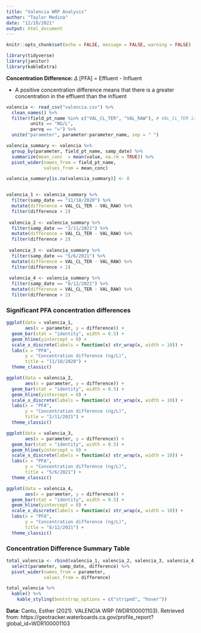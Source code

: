 ```yaml
---
title: "Valencia WRP Analysis"
author: "Taylor Medina"
date: "12/10/2021"
output: html_document
---
```


```r
knitr::opts_chunk$set(echo = FALSE, message = FALSE, warning = FALSE)

library(tidyverse)
library(janitor)
library(kableExtra)
```


**Concentration Difference:** $\Delta$ [PFA] = Effluent - Influent

- A positive concentration difference means that there is a greater concentration in the effluent than the influent

```r
valencia <- read_csv("valencia.csv") %>% 
  clean_names() %>% 
  filter(field_pt_name %in% c("VAL_CL_TER", "VAL_RAW"), # VAL_CL_TER is effluent, VAL_RAW is influent
         units == "NG/L",
         parvq == "=") %>% 
  unite("parameter", parameter:parameter_name, sep = " ")
```

```r
valencia_summary <- valencia %>% 
  group_by(parameter, field_pt_name, samp_date) %>% 
  summarize(mean_conc  = mean(value, na.rm = TRUE)) %>% 
  pivot_wider(names_from = field_pt_name,
              values_from = mean_conc)

valencia_summary[is.na(valencia_summary)] <- 0


valencia_1 <- valencia_summary %>% 
  filter(samp_date == "11/18/2020") %>%
  mutate(difference = VAL_CL_TER - VAL_RAW) %>% 
  filter(difference > 2)
  
 valencia_2 <- valencia_summary %>% 
  filter(samp_date == "2/11/2021") %>%
  mutate(difference = VAL_CL_TER - VAL_RAW) %>% 
  filter(difference > 2)
 
 valencia_3 <- valencia_summary %>% 
  filter(samp_date == "5/6/2021") %>%
  mutate(difference = VAL_CL_TER - VAL_RAW) %>% 
  filter(difference > 2)
 
 valencia_4 <- valencia_summary %>% 
  filter(samp_date == "8/12/2021") %>%
  mutate(difference = VAL_CL_TER - VAL_RAW) %>% 
  filter(difference > 2)
```

### Significant PFA concentration differences
```r
ggplot(data = valencia_1,
       aes(x = parameter, y = difference)) +
  geom_bar(stat = "identity", width = 0.5) +
  geom_hline(yintercept = 0) +
  scale_x_discrete(labels = function(x) str_wrap(x, width = 10)) +
  labs(x = "PFA",
       y = "Concentration difference (ng/L)",
       title = "11/18/2020") +
  theme_classic()

ggplot(data = valencia_2,
       aes(x = parameter, y = difference)) +
  geom_bar(stat = "identity", width = 0.5) +
  geom_hline(yintercept = 0) +
  scale_x_discrete(labels = function(x) str_wrap(x, width = 10)) +
  labs(x = "PFA",
       y = "Concentration difference (ng/L)",
       title = "2/11/2021") +
  theme_classic()

ggplot(data = valencia_3,
       aes(x = parameter, y = difference)) +
  geom_bar(stat = "identity", width = 0.5) +
  geom_hline(yintercept = 0) +
  scale_x_discrete(labels = function(x) str_wrap(x, width = 10)) +
  labs(x = "PFA",
       y = "Concentration difference (ng/L)",
       title = "5/6/2021") +
  theme_classic()

ggplot(data = valencia_4,
       aes(x = parameter, y = difference)) +
  geom_bar(stat = "identity", width = 0.5) +
  geom_hline(yintercept = 0) +
  scale_x_discrete(labels = function(x) str_wrap(x, width = 10)) +
  labs(x = "PFA",
       y = "Concentration difference (ng/L)",
       title = "8/12/2021") +
  theme_classic()
```


### Concentration Difference Summary Table
```r
total_valencia <- rbind(valencia_1, valencia_2, valencia_3, valencia_4) %>% 
  select(parameter, samp_date, difference) %>% 
  pivot_wider(names_from = parameter,
              values_from = difference)

total_valencia %>% 
  kable() %>%
    kable_styling(bootstrap_options = c("striped", "hover"))
```

**Data:** Cantu, Esther (2021). VALENCIA WRP (WDR100001103). Retrieved from: https://geotracker.waterboards.ca.gov/profile_report?global_id=WDR100001103
